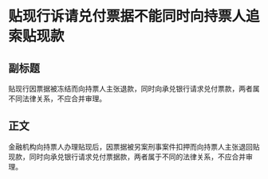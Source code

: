 # 贴现行诉请兑付票据不能同时向持票人追索贴现款
## 副标题
贴现行因票据被冻结而向持票人主张退款，同时向承兑银行请求兑付票款，两者属不同法律关系，不应合并审理。
## 正文
金融机构向持票人办理贴现后，因票据被另案刑事案件扣押而向持票人主张退回贴现款，同时向承兑银行请求兑付票据款，两者属于不同的法律关系，不应合并审理。